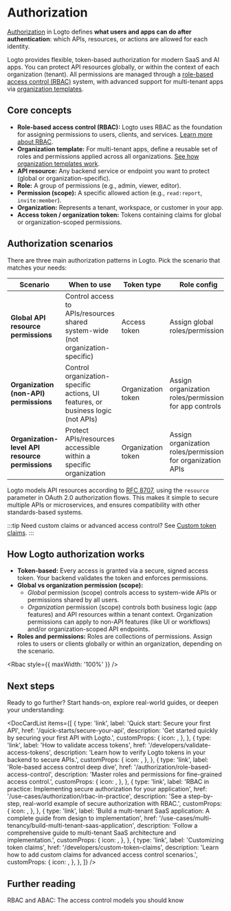 
# Authorization

[Authorization](https://auth.wiki/authorization) in Logto defines **what users and apps can do after authentication**: which APIs, resources, or actions are allowed for each identity.

Logto provides flexible, token-based authorization for modern SaaS and AI apps. You can protect API resources globally, or within the context of each organization (tenant). All permissions are managed through a [role-based access control (RBAC)](/authorization/role-based-access-control) system, with advanced support for multi-tenant apps via [organization templates](/authorization/organization-template).

## Core concepts

- **Role-based access control (RBAC):** Logto uses RBAC as the foundation for assigning permissions to users, clients, and services. [Learn more about RBAC](/authorization/role-based-access-control).
- **Organization template:** For multi-tenant apps, define a reusable set of roles and permissions applied across all organizations. [See how organization templates work](/authorization/organization-template).
- **API resource:** Any backend service or endpoint you want to protect (global or organization-specific).
- **Role:** A group of permissions (e.g., admin, viewer, editor).
- **Permission (scope):** A specific allowed action (e.g., `read:report`, `invite:member`).
- **Organization:** Represents a tenant, workspace, or customer in your app.
- **Access token / organization token:** Tokens containing claims for global or organization-scoped permissions.

## Authorization scenarios

There are three main authorization patterns in Logto. Pick the scenario that matches your needs:

| Scenario                                        | When to use                                                                      | Token type         | Role config                                                 | Learn more                                                                                  |
| ----------------------------------------------- | -------------------------------------------------------------------------------- | ------------------ | ----------------------------------------------------------- | ------------------------------------------------------------------------------------------- |
| **Global API resource permissions**             | Control access to APIs/resources shared system-wide (not organization-specific)  | Access token       | Assign global roles/permissions                             | [Protect global API resources](/authorization/global-api-resources)                         |
| **Organization (non-API) permissions**          | Control organization-specific actions, UI features, or business logic (not APIs) | Organization token | Assign organization roles/permissions for app controls      | [Protect organization (non-API) permissions](/authorization/organization-permissions)       |
| **Organization-level API resource permissions** | Protect APIs/resources accessible within a specific organization                 | Organization token | Assign organization roles/permissions for organization APIs | [Protect organization-level API resources](/authorization/organization-level-api-resources) |

Logto models API resources according to [RFC 8707](https://auth.wiki/resource-indicator), using the `resource` parameter in OAuth 2.0 authorization flows. This makes it simple to secure multiple APIs or microservices, and ensures compatibility with other standards-based systems.

:::tip
Need custom claims or advanced access control? See [Custom token claims](/developers/custom-token-claims).
:::

## How Logto authorization works

- **Token-based:** Every access is granted via a secure, signed access token. Your backend validates the token and enforces permissions.
- **Global vs organization permission (scope):**
  - _Global_ permission (scope) controls access to system-wide APIs or permissions shared by all users.
  - _Organization_ permission (scope) controls both business logic (app features) and API resources within a tenant context. Organization permissions can apply to non-API features (like UI or workflows) and/or organization-scoped API endpoints.
- **Roles and permissions:** Roles are collections of permissions. Assign roles to users or clients globally or within an organization, depending on the scenario.

<Rbac style={{ maxWidth: '100%' }} />

## Next steps

Ready to go further? Start hands-on, explore real-world guides, or deepen your understanding:

<DocCardList
  items={[
    {
      type: 'link',
      label: 'Quick start: Secure your first API',
      href: '/quick-starts/secure-your-api',
      description: 'Get started quickly by securing your first API with Logto.',
      customProps: {
        icon: <Api />,
      },
    },
    {
      type: 'link',
      label: 'How to validate access tokens',
      href: '/developers/validate-access-tokens',
      description: 'Learn how to verify Logto tokens in your backend to secure APIs.',
      customProps: {
        icon: <Security />,
      },
    },
    {
      type: 'link',
      label: 'Role-based access control deep dive',
      href: '/authorization/role-based-access-control',
      description: 'Master roles and permissions for fine-grained access control.',
      customProps: {
        icon: <Role />,
      },
    },
    {
      type: 'link',
      label: 'RBAC in practice: Implementing secure authorization for your application',
      href: '/use-cases/authorization/rbac-in-practice',
      description: 'See a step-by-step, real-world example of secure authorization with RBAC.',
      customProps: {
        icon: <Guides />,
      },
    },
    {
      type: 'link',
      label:
        'Build a multi-tenant SaaS application: A complete guide from design to implementation',
      href: '/use-cases/multi-tenancy/build-multi-tenant-saas-application',
      description:
        'Follow a comprehensive guide to multi-tenant SaaS architecture and implementation.',
      customProps: {
        icon: <OrgTemplate />,
      },
    },
    {
      type: 'link',
      label: 'Customizing token claims',
      href: '/developers/custom-token-claims',
      description: 'Learn how to add custom claims for advanced access control scenarios.',
      customProps: {
        icon: <Jwt />,
      },
    },
  ]}
/>

## Further reading

<Url href="https://blog.logto.io/rbac-and-abac">
  RBAC and ABAC: The access control models you should know
</Url>
